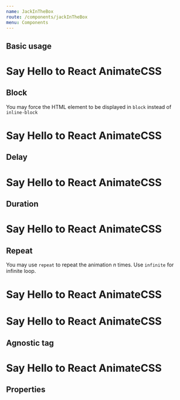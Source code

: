 ```yaml
---
name: JackInTheBox
route: /components/jackInTheBox
menu: Components
---
```



## Basic usage

<Playground>
  <h1>Say Hello to React
    <JackInTheBox animate={true}>
      AnimateCSS
    </JackInTheBox>  
  </h1>
</Playground>

## Block

You may force the HTML element to be displayed in `block` instead of `inline-block`

<Playground>
  <h1>Say Hello to React
    <JackInTheBox animate={true} block>
      AnimateCSS
    </JackInTheBox>  
  </h1>
</Playground>

## Delay

<Playground>
  <h1>Say Hello to React
    <JackInTheBox animate={true} delay="5s">
      AnimateCSS
    </JackInTheBox>  
  </h1>
</Playground>

## Duration

<Playground>
  <h1>Say Hello to React
    <JackInTheBox animate={true} duration="5s">
      AnimateCSS
    </JackInTheBox>  
  </h1>
</Playground>

## Repeat

You may use `repeat` to repeat the animation _n_ times. Use `infinite` for infinite loop.

<Playground>
  <h1>Say Hello to React
    <JackInTheBox animate={true} repeat="3">
      AnimateCSS
    </JackInTheBox>  
  </h1>
</Playground>

<Playground>
  <h1>Say Hello to React
    <JackInTheBox animate={true} repeat="infinite">
      AnimateCSS
    </JackInTheBox>  
  </h1>
</Playground>

## Agnostic tag

<Playground>
  <h1>Say Hello to React
    <JackInTheBox animate={true} as="em">
      AnimateCSS
    </JackInTheBox>  
  </h1>
</Playground>

## Properties

<Props of={JackInTheBox} />